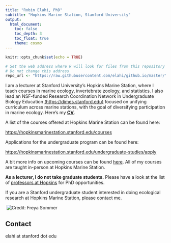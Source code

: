 ```yaml
---
title: "Robin Elahi, PhD"
subtitle: "Hopkins Marine Station, Stanford University"
output: 
  html_document: 
    toc: false
    toc_depth: 3
    toc_float: true
    theme: cosmo
---
```


```r
knitr::opts_chunk$set(echo = TRUE)

# Set the web address where R will look for files from this repository
# Do not change this address
repo_url <- "https://raw.githubusercontent.com/elahi/github.io/master/"
```

I am a lecturer at Stanford University's Hopkins Marine Station, where I teach courses in marine ecology, invertebrate zoology, and statistics. I also lead an NSF-funded Research Coordination Network in Undergraduate Biology Education [(https://dimes.stanford.edu)](https://dimes.stanford.edu) focused on unifying curriculum across marine stations, with the goal of diversifying participation in marine ecology. Here's my [**CV**](/cv/Elahi_CV_long_221110.pdf).

A list of the courses offered at Hopkins Marine Station can be found here:

<https://hopkinsmarinestation.stanford.edu/courses>

Applications for the undergraduate program can be found here:

<https://hopkinsmarinestation.stanford.edu/undergraduate-studies/apply>

A bit more info on upcoming courses can be found [here](https://elahi.github.io/courses.html). All of my courses are taught in-person at Hopkins Marine Station.

**As a lecturer, I do not take graduate students.** Please have a look at the list of [professors at Hopkins](https://hopkinsmarinestation.stanford.edu/people/faculty) for PhD opportunities.

If you are a Stanford undergraduate student interested in doing ecological research at Hopkins Marine Station, please contact me.

 ![Credit: Freya Sommer](images/IMG_4084_sommer.JPG)

## Contact

elahi at stanford dot edu

